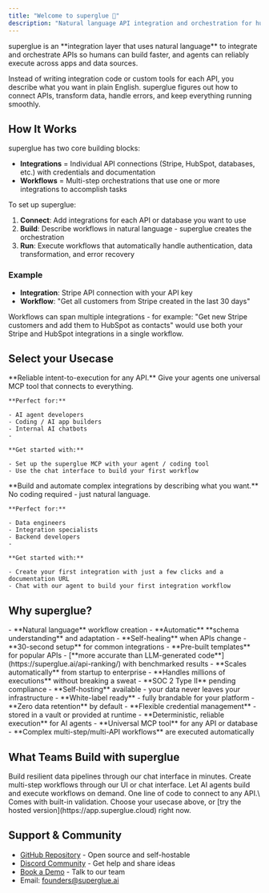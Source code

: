 ```yaml
---
title: "Welcome to superglue 🔗"
description: "Natural language API integration and orchestration for humans and agents"
---
```


<Card title="What is superglue?" icon="lightbulb" iconType="duotone">
  superglue is an **integration layer that uses natural language** to integrate
  and orchestrate APIs so humans can build faster, and agents can reliably
  execute across apps and data sources.
</Card>

Instead of writing integration code or custom tools for each API, you describe what you want in plain English. superglue figures out how to connect APIs, transform data, handle errors, and keep everything running smoothly.

## How It Works

superglue has two core building blocks:

- **Integrations** = Individual API connections (Stripe, HubSpot, databases, etc.) with credentials and documentation
- **Workflows** = Multi-step orchestrations that use one or more integrations to accomplish tasks

To set up superglue:

1. **Connect**: Add integrations for each API or database you want to use
2. **Build**: Describe workflows in natural language - superglue creates the orchestration
3. **Run**: Execute workflows that automatically handle authentication, data transformation, and error recovery

### Example

- **Integration**: Stripe API connection with your API key
- **Workflow**: "Get all customers from Stripe created in the last 30 days"

Workflows can span multiple integrations - for example: "Get new Stripe customers and add them to HubSpot as contacts" would use both your Stripe and HubSpot integrations in a single workflow.

## Select your Usecase

<CardGroup cols={2}>
  <Card title="For Agent & AI App Builders" icon="robot" href="/agent-builders/quickstart">
    **Reliable intent-to-execution for any API.** Give your agents one universal MCP tool that connects to everything.

    **Perfect for:**

    - AI agent developers
    - Coding / AI app builders
    - Internal AI chatbots
    -

    **Get started with:**

    - Set up the superglue MCP with your agent / coding tool
    - Use the chat interface to build your first workflow

  </Card>
  <Card title="For Data & Integration Engineers" icon="code" href="/data-engineers/quickstart">
    **Build and automate complex integrations by describing what you want.** No coding required - just natural language.

    **Perfect for:**

    - Data engineers
    - Integration specialists
    - Backend developers
    -

    **Get started with:**

    - Create your first integration with just a few clicks and a documentation URL
    - Chat with our agent to build your first integration workflow

  </Card>
</CardGroup>

## Why superglue?

<AccordionGroup>
  <Accordion title="AI-Native Integration" icon="brain">
    - **Natural language** workflow creation - **Automatic** **schema
    understanding** and adaptation - **Self-healing** when APIs change
  </Accordion>
  <Accordion title="Built for Speed" icon="bolt">
    - **30-second setup** for common integrations - **Pre-built templates** for
    popular APIs - [**more accurate than LLM-generated
    code**](https://superglue.ai/api-ranking/) with benchmarked results -
    **Scales automatically** from startup to enterprise - **Handles millions of
    executions** without breaking a sweat
  </Accordion>
  <Accordion title="Enterprise Ready" icon="shield">
    - **SOC 2 Type II** pending compliance - **Self-hosting** available - your
    data never leaves your infrastructure - **White-label ready** - fully
    brandable for your platform - **Zero data retention** by default -
    **Flexible credential management** - stored in a vault or provided at
    runtime
  </Accordion>
  <Accordion title="Agent Optimized" icon="robot">
    - **Deterministic, reliable execution** for AI agents - **Universal MCP
    tool** for any API or database - **Complex multi-step/multi-API workflows**
    are executed automatically
  </Accordion>
</AccordionGroup>

## What Teams Build with superglue

<CardGroup cols={4}>
  <Card title="Automate ETL" icon="database">
    Build resilient data pipelines through our chat interface in minutes.
  </Card>
  <Card title="Generate Workflows" icon="timeline">
    Create multi-step workflows through our UI or chat interface.
  </Card>
  <Card title="Tools for Agents" icon="robot">
    Let AI agents build and execute workflows on demand.
  </Card>
  <Card title="Integrate APIs" icon="code">
    One line of code to connect to any API.\ Comes with built-in validation.
  </Card>
</CardGroup>

<Card title="Ready to get started?" icon="rocket">
  Choose your usecase above, or [try the hosted
  version](https://app.superglue.cloud) right now.
</Card>

## Support & Community

- [GitHub Repository](https://github.com/superglue-ai/superglue) - Open source and self-hostable
- [Discord Community](https://discord.gg/vUKnuhHtfW) - Get help and share ideas
- [Book a Demo](https://cal.com/superglue/superglue-demo) - Talk to our team
- Email: [founders@superglue.ai](mailto:stefan@superglue.cloud)
